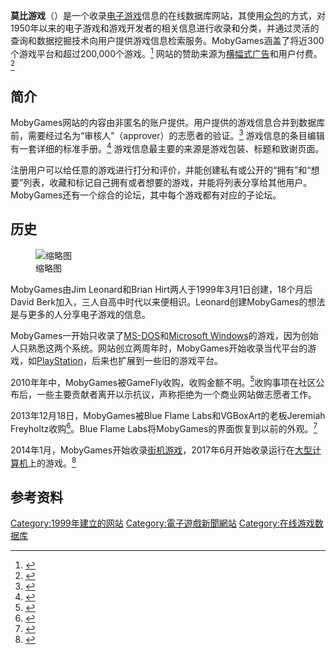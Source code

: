 {{Primarysources|time=2020-08-03T13:07:30+00:00}}

{{NoteTA
| G1 = Games
}}

{{Infobox website
| name=MobyGames
| logo=MobyGames网站的标志.png
| logocaption=自2014年3月以来采取的标志
| language=英语
| current_status=
| revenue=
| alexa={{Decrease}} 31,891({{as of|2020|8|3}})<ref name="alexa">{{cite web |url= https://www.alexa.com/siteinfo/mobygames.com |title= Mobygames.com Site Info |publisher= [[Alexa_Internet|Alexa Internet]] |accessdate= 2019-09-25 |archive-date= 2021-01-28 |archive-url= https://web.archive.org/web/20210128230724/https://www.alexa.com/siteinfo/mobygames.com |dead-url= no }}</ref>
| launch_date={{start date and age|1999|1|30}}
| owner=Blue Flame Labs<ref name="gamasutra" />
| content_license=
| registration=可选的，免费
| type=游戏
| commercial=是
| url={{URL|mobygames.com/}}
}}

'''莫比游戏'''（{{Lang-en|MobyGames}}）是一个收录[[电子游戏|电子游戏]]信息的在线数据库网站，其使用[[众包|众包]]的方式，对1950年以来的电子游戏和游戏开发者的相关信息进行收录和分类，并通过灵活的查询和数据挖掘技术向用户提供游戏信息检索服务。MobyGames涵盖了将近300个游戏平台和超过200,000个游戏。<ref>{{Cite web|title=MobyGames Stats|url=https://www.mobygames.com/moby_stats|website=MobyGames|access-date=2019-09-18|archive-date=2021-05-05|archive-url=https://web.archive.org/web/20210505001043/https://www.mobygames.com/moby_stats|dead-url=no}}</ref> 网站的赞助来源为[[横幅式广告|横幅式广告]]和用户付费。<ref>{{cite web|title=MobyGames Patrons|url=http://www.mobygames.com/info/patrons|website=MobyGames|access-date=2020-08-03|archive-date=2021-05-05|archive-url=https://web.archive.org/web/20210505001107/https://www.mobygames.com/info/patrons|dead-url=no}}</ref>

== 简介 ==

MobyGames网站的内容由非匿名的账户提供。用户提供的游戏信息合并到数据库前，需要经过名为“审核人”（approver）的志愿者的验证。<ref>{{cite web|title=MobyGames FAQ: Emails Answered § When will my submission be approved?|url=http://www.mobygames.com/info/faq7#g1|accessdate=2016-01-19|date=2014-03-30|publisher=Blue Flame Labs|website=MobyGames.com|archive-date=2021-02-03|archive-url=https://web.archive.org/web/20210203161704/https://www.mobygames.com/info/faq7#g1|dead-url=no}}</ref> 游戏信息的条目编辑有一套详细的标准手册。<ref>{{cite web|title=The MobyGames Standards and Practices|url=http://www.mobygames.com/info/standards|accessdate=2016-01-19|date=2016-01-06|publisher=Blue Flame Labs|website=MobyGames.com|archive-date=2021-05-05|archive-url=https://web.archive.org/web/20210505001036/https://www.mobygames.com/info/standards|dead-url=no}}</ref> 游戏信息最主要的来源是游戏包装、标题和致谢页面。

注册用户可以给任意的游戏进行打分和评价，并能创建私有或公开的“拥有”和“想要”列表，收藏和标记自己拥有或者想要的游戏，并能将列表分享给其他用户。MobyGames还有一个综合的论坛，其中每个游戏都有对应的子论坛。

== 历史 ==

[[File:MobyGames.png|缩略图]]

MobyGames由Jim Leonard和Brian Hirt两人于1999年3月1日创建，18个月后David Berk加入，三人自高中时代以来便相识。Leonard创建MobyGames的想法是与更多的人分享电子游戏的信息。

MobyGames一开始只收录了[[MS-DOS|MS-DOS]]和[[Microsoft_Windows|Microsoft Windows]]的游戏，因为创始人只熟悉这两个系统。网站创立两周年时，MobyGames开始收录当代平台的游戏，如[[PlayStation|PlayStation]]，后来也扩展到一些旧的游戏平台。

2010年年中，MobyGames被GameFly收购，收购金额不明。<ref>{{cite web|title=Report: MobyGames Acquired By GameFly Media|url=http://www.gamasutra.com/view/news/32856/Report_MobyGames_Acquired_By_GameFly_Media.php|date=2011-07-02|publisher=Gamasutra|access-date=2020-08-03|archive-date=2021-04-12|archive-url=https://web.archive.org/web/20210412053446/https://www.gamasutra.com/view/news/32856/Report_MobyGames_Acquired_By_GameFly_Media.php|dead-url=no}}</ref>收购事项在社区公布后，一些主要贡献者离开以示抗议，声称拒绝为一个商业网站做志愿者工作。

2013年12月18日，MobyGames被Blue Flame Labs和VGBoxArt的老板Jeremiah Freyholtz收购<ref>{{cite web|title=MobyGames purchased from GameFly, improvements planned|url=http://www.polygon.com/2013/12/31/5261414/mobygames-purchased-from-gamefly-improvements-planned|accessdate=2014-01-01|last=Corriea|first=Alexa Ray|archive-date=2019-09-18|archive-url=https://web.archive.org/web/20190918220813/https://www.polygon.com/2013/12/31/5261414/mobygames-purchased-from-gamefly-improvements-planned|dead-url=no}}</ref>。Blue Flame Labs将MobyGames的界面恢复到以前的外观。<ref name="gamasutra">{{cite web|title=Game dev database MobyGames getting some TLC under new owner|url=http://www.gamasutra.com/view/news/207882/Game_dev_database_MobyGames_getting_some_TLC_under_new_owner.php|accessdate=2014-01-01|date=2013-12-31|last=Wawro|first=Alex|work=[[Gamasutra|Gamasutra]]|archive-date=2021-04-12|archive-url=https://web.archive.org/web/20210412053451/https://www.gamasutra.com/view/news/207882/Game_dev_database_MobyGames_getting_some_TLC_under_new_owner.php|dead-url=no}}</ref>

2014年1月，MobyGames开始收录[[街机|街机游戏]]，2017年6月开始收录运行在[[大型计算机|大型计算机]]上的游戏。<ref>{{cite web|title=New(ish!) on MobyGames - the Mainframe platform.|url=http://www.mobygames.com/forums/dga,2/dgb,3/dgm,237200/|accessdate=2017-07-06|date=2017-06-18|publisher=Blue Flame Labs|website=MobyGames.com|archive-date=2021-04-12|archive-url=https://web.archive.org/web/20210412053446/https://www.mobygames.com/forums/dga,2/dgb,3/dgm,237200/|dead-url=no}}</ref>

== 参考资料 ==
{{Wikidata property|P1933|P4773}}
{{Reflist|2}}
{{DEFAULTSORT:Mobygames}}

[[Category:1999年建立的网站|Category:1999年建立的网站]]
[[Category:電子遊戲新聞網站|Category:電子遊戲新聞網站]]
[[Category:在线游戏数据库|Category:在线游戏数据库]]